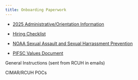 ```yaml
---
title: Onboarding Paperwork
---
```


-   [2025 Administrative/Orientation Information](https://docs.google.com/document/d/13uRDwDVw_rAtg3rR4IGUthAlL20VHHP2O9BSOheNgFM/edit){.external target="_blank"}

-   [Hiring Checklist](https://docs.google.com/spreadsheets/d/1c0ytT9lpYq_nSaTrdw0FW_U7tRS94vj_sfW4xp6hkcU/edit?gid=0#gid=0){.external target="_blank"}

-   [NOAA Sexual Assault and Sexual Harrassment Prevention](https://drive.google.com/file/d/14V4sWz1LjCsKqd7HdQhlXUJh6BNBLvM1/view?usp=sharing){.external target="_blank"}

-   [PIFSC Values Document](https://drive.google.com/file/d/1yR0ftG3OXy9g64ZuuwZNus9DNlvuIGbw/view?usp=sharing){.external target="_blank"}

General Instructions (sent from RCUH in emails)

CIMAR/RCUH POCs
